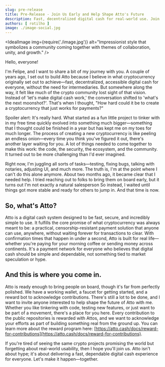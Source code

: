 ```yaml
---
slug: pre-release
title: Pre-Release - Join Us Early and Help Shape Atto's Future
description: Fast, decentralized digital cash for real-world use. Join our pre-release, contribute to development, and help shape the future of a truly usable cryptocurrency. Let's build something together!
authors: [ rotilho ]
image: ./image-social.jpg
---
```




<IdealImage img={require('./image.jpg')}
            alt="Impressionist style that symbolizes a community coming together with themes of collaboration, unity, and growth." />


Hello, everyone!

I'm Felipe, and I want to share a bit of my journey with you. A couple of years ago, I set out to build Atto because I believe in what cryptocurrency originally set out to achieve—fast, decentralized, accessible digital cash for everyone, without the need for intermediaries. But somewhere along the way, it felt like much of the crypto community lost sight of that vision. Instead of 'let's make digital cash work,' the conversation shifted to 'what's the next moonshot?'. That's when I thought, "How hard could it be to create a cryptocurrency that just works for payments?"

Spoiler alert: It's really hard. What started as a fun little project to tinker with in my free time quickly evolved into something much bigger—something that I thought could be finished in a year but has kept me on my toes for much longer. The process of creating a new cryptocurrency is like peeling an endless onion—every time you think you've figured it out, there's another layer waiting for you. A lot of things needed to come together to make this work: the code, the security, the ecosystem, and the community. It turned out to be more challenging than I'd ever imagined.

<!-- truncate -->

Right now, I'm juggling all sorts of tasks—testing, fixing bugs, talking with notaries, adjusting UI, and much more. The truth is, I'm at the point where I can't do this alone anymore. About two months ago, it became clear that I needed help. I tried reaching out to folks to bring them on board early, but it turns out I'm not exactly a natural salesperson So instead, I waited until things got more stable and ready for others to jump in. And that time is now.

## So, what's Atto?

Atto is a digital cash system designed to be fast, secure, and incredibly simple to use. It fulfills the core promise of what cryptocurrency was always meant to be: a practical, censorship-resistant payment solution that anyone can use, anywhere, without waiting forever for transactions to clear. With confirmation times that happen in under a second, Atto is built for real life—whether you're paying for your morning coffee or sending money across continents. It's a payment network for everyone who believes that digital cash should be simple and dependable, not something tied to market speculation or hype.

## And this is where you come in.

Atto is ready enough to bring people on board, though it's far from perfectly polished. We have a working wallet, a faucet for getting started, and a reward bot to acknowledge contributions. There's still a lot to be done, and I want to invite anyone interested to help shape the future of Atto with me. Whether you like tinkering with code, testing new features, or just want to be part of a movement, there's a place for you here. Every contribution to the public repositories is rewarded with Attos, and we want to acknowledge your efforts as part of building something real from the ground up. You can learn more about the reward program here: [https://atto.cash/docs/reward-for-contributions](https://atto.cash/docs/reward-for-contributions).

If you're tired of seeing the same crypto projects promising the world but forgetting about real-world usability, then I hope you'll join us. Atto isn't about hype; it's about delivering a fast, dependable digital cash experience for everyone. Let's make it happen—together.
